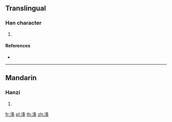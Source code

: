 {{character info/new}}
==Translingual==

===Han character===
{{Han char|rn=85|rad=水|as=07|sn=10|four=|canj=EHEJ}}

# {{defn|Han|sort=水07}}

====References====
* {{Han ref|kx=0625.050|dkj=17492|dj=1023.040|hdz=31631.040|uh=6D72|ud=28018}}

----

==Mandarin==

===Hanzi===
{{cmn-hanzi|pin=[[féng]] ([[feng2]])|wg=feng<sup>2</sup>}}

# {{defn|lang=cmn|sort=水07}}

[[fr:浲]]
[[pl:浲]]
[[th:浲]]
[[zh:浲]]